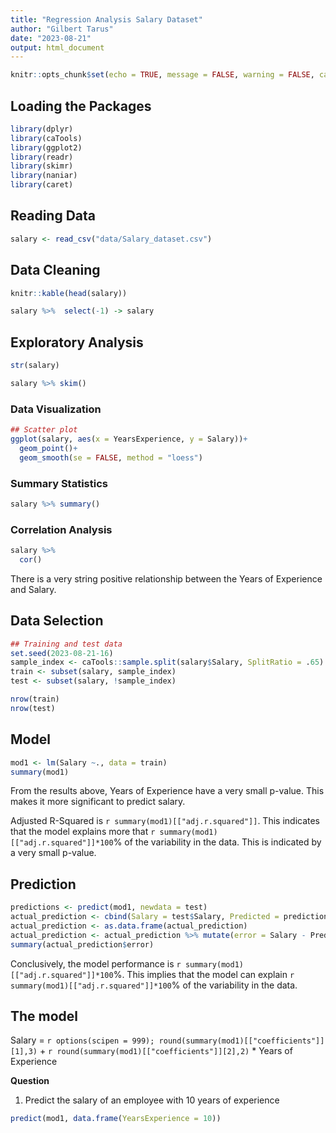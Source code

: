 ```yaml
---
title: "Regression Analysis Salary Dataset"
author: "Gilbert Tarus"
date: "2023-08-21"
output: html_document
---
```


```r
knitr::opts_chunk$set(echo = TRUE, message = FALSE, warning = FALSE, cache = TRUE)
```

## Loading the Packages

```r
library(dplyr)
library(caTools)
library(ggplot2)
library(readr)
library(skimr)
library(naniar)
library(caret)
```

## Reading Data

```r
salary <- read_csv("data/Salary_dataset.csv")
```
## Data Cleaning

```r
knitr::kable(head(salary))
```


```r
salary %>%  select(-1) -> salary
```

## Exploratory Analysis

```r
str(salary)
```
```r
salary %>% skim()
```
### Data Visualization

```r
## Scatter plot
ggplot(salary, aes(x = YearsExperience, y = Salary))+
  geom_point()+
  geom_smooth(se = FALSE, method = "loess")
```

### Summary Statistics

```r
salary %>% summary()
```
### Correlation Analysis

```r
salary %>% 
  cor()
```
There is a very string positive relationship between the Years of Experience and Salary.

## Data Selection

```r
## Training and test data
set.seed(2023-08-21-16)
sample_index <- caTools::sample.split(salary$Salary, SplitRatio = .65)
train <- subset(salary, sample_index)
test <- subset(salary, !sample_index)

nrow(train)
nrow(test)
```
## Model

```r
mod1 <- lm(Salary ~., data = train)
summary(mod1)
```
From the results above, Years of Experience have a very small p-value. This makes it more significant to predict salary.

Adjusted R-Squared is ```r summary(mod1)[["adj.r.squared"]]```. This indicates that the model  explains more that ```r summary(mod1)[["adj.r.squared"]]*100```% of the variability in the data. This is indicated by a very small p-value.

## Prediction

```r
predictions <- predict(mod1, newdata = test)
actual_prediction <- cbind(Salary = test$Salary, Predicted = predictions)
actual_prediction <- as.data.frame(actual_prediction)
actual_prediction <- actual_prediction %>% mutate(error = Salary - Predicted)
summary(actual_prediction$error)
```
Conclusively, the model performance is ```r summary(mod1)[["adj.r.squared"]]*100```%. This implies that the model can explain ```r summary(mod1)[["adj.r.squared"]]*100```% of the variability in the data.


## The model

Salary = ```r options(scipen = 999); round(summary(mod1)[["coefficients"]][1],3)``` + ```r round(summary(mod1)[["coefficients"]][2],2)``` * Years of Experience

**Question**

1. Predict the salary of an employee with 10 years of experience

```r
predict(mod1, data.frame(YearsExperience = 10))
```

